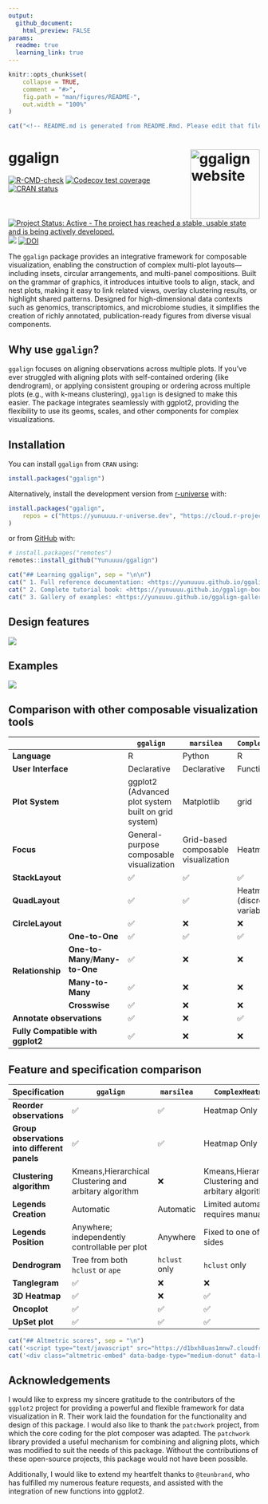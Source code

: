 ```yaml
---
output:
  github_document:
    html_preview: FALSE
params:
  readme: true
  learning_link: true
---
```


```r
knitr::opts_chunk$set(
    collapse = TRUE,
    comment = "#>",
    fig.path = "man/figures/README-",
    out.width = "100%"
)
```

```r
cat("<!-- README.md is generated from README.Rmd. Please edit that file -->", sep = "\n")
```

# ggalign <a href="https://yunuuuu.github.io/ggalign/"><img src="man/figures/logo.png" align="right" height="139" alt="ggalign website" /></a>
<!-- badges: start -->
[![R-CMD-check](https://github.com/Yunuuuu/ggalign/actions/workflows/R-CMD-check.yaml/badge.svg)](https://github.com/Yunuuuu/ggalign/actions/workflows/R-CMD-check.yaml)
[![Codecov test coverage](https://codecov.io/gh/Yunuuuu/ggalign/branch/main/graph/badge.svg)](https://app.codecov.io/gh/Yunuuuu/ggalign?branch=main)
[![CRAN status](https://www.r-pkg.org/badges/version/ggalign)](https://CRAN.R-project.org/package=ggalign)
[![Project Status: Active - The project has reached a stable, usable state and is being actively developed.](https://www.repostatus.org/badges/latest/active.svg)](https://www.repostatus.org/#active)
[![](https://cranlogs.r-pkg.org/badges/ggalign)](https://cran.r-project.org/package=ggalign)
[![DOI](https://zenodo.org/badge/828195668.svg)](https://doi.org/10.5281/zenodo.14825328)
<!-- badges: end -->

The `ggalign` package provides an integrative framework for composable
visualization, enabling the construction of complex multi-plot layouts—including
insets, circular arrangements, and multi-panel compositions. Built on the
grammar of graphics, it introduces intuitive tools to align, stack, and nest
plots, making it easy to link related views, overlay clustering results, or
highlight shared patterns. Designed for high-dimensional data contexts such as
genomics, transcriptomics, and microbiome studies, it simplifies the creation of
richly annotated, publication-ready figures from diverse visual components.

## Why use `ggalign`?
`ggalign` focuses on aligning observations across multiple plots. If you've ever
struggled with aligning plots with self-contained ordering (like dendrogram), or
applying consistent grouping or ordering across multiple plots (e.g., with
k-means clustering), `ggalign` is designed to make this easier. The package
integrates seamlessly with ggplot2, providing the flexibility to use its geoms,
scales, and other components for complex visualizations.

## Installation

You can install `ggalign` from `CRAN` using:
```r
install.packages("ggalign")
```

Alternatively, install the development version from
[r-universe](https://yunuuuu.r-universe.dev/ggalign) with:

```r
install.packages("ggalign",
    repos = c("https://yunuuuu.r-universe.dev", "https://cloud.r-project.org")
)
```

or from [GitHub](https://github.com/Yunuuuu/ggalign) with:
```r
# install.packages("remotes")
remotes::install_github("Yunuuuu/ggalign")
```

```r
cat("## Learning ggalign", sep = "\n\n")
cat(" 1. Full reference documentation: <https://yunuuuu.github.io/ggalign/>", sep = "\n\n")
cat(" 2. Complete tutorial book: <https://yunuuuu.github.io/ggalign-book/>", sep = "\n")
cat(" 3. Gallery of examples: <https://yunuuuu.github.io/ggalign-gallery/>", sep = "\n\n")
```

## Design features
![](man/figures/design.png)

## Examples
![](man/figures/gallery.png)

## Comparison with other composable visualization tools
```{=html}
<table class="table"><thead>
    <tr>
        <th colspan="2"></th>
        <th> <code>ggalign</code> </th>
        <th> <code>marsilea</code> </th>
        <th> <code>ComplexHeatmap</code> </th>
    </tr></thead>
<tbody>
    <tr>
        <td colspan="2"> <strong>Language</strong> </td>
        <td>R</td>
        <td>Python</td>
        <td>R</td>
    </tr>
    <tr>
        <td colspan="2"> <strong>User Interface</strong> </td>
        <td>Declarative</td>
        <td>Declarative</td>
        <td>Functional</td>
    </tr>
    <tr>
        <td colspan="2"> <strong>Plot System</strong> </td>
        <td>ggplot2 (Advanced plot system built on grid system)</td>
        <td>Matplotlib</td>
        <td>grid</td>
    </tr>
    <tr>
        <td colspan="2"> <strong>Focus</strong> </td>
        <td>General-purpose composable visualization</td>
        <td>Grid-based composable visualization</td>
        <td>Heatmap</td>
    </tr>
    <tr>
        <td colspan="2"> <strong>StackLayout</strong> </td>
        <td>✅</td>
        <td>✅</td>
        <td>✅</td>
    </tr>
    <tr>
        <td colspan="2"> <strong>QuadLayout</strong> </td>
        <td>✅</td>
        <td>✅</td>
        <td>Heatmap Only (discrete variables)</td>
    </tr>
    <tr>
        <td colspan="2"> <strong>CircleLayout</strong> </td>
        <td>✅</td>
        <td>❌</td>
        <td>❌</td>
    </tr>
    <tr>
        <td rowspan="4"> <strong>Relationship</strong> </td>
        <td> <strong>One-to-One</strong> </td>
        <td>✅</td>
        <td>✅</td>
        <td>✅</td>
    </tr>
    <tr>
        <td> <strong>One-to-Many</strong>/<strong>Many-to-One</strong> </td>
        <td>✅</td>
        <td>❌</td>
        <td>❌</td>
    </tr>
    <tr>
        <td> <strong>Many-to-Many</strong> </td>
        <td>✅</td>
        <td>❌</td>
        <td>❌</td>
    </tr>
    <tr>
        <td> <strong>Crosswise</strong> </td>
        <td>✅</td>
        <td>❌</td>
        <td>❌</td>
    </tr>
    <tr>
        <td colspan="2"> <strong>Annotate observations</strong> </td>
        <td>✅</td>
        <td>❌</td>
        <td>✅</td>
    </tr>
    <tr>
        <td colspan="2"> <strong>Fully Compatible with ggplot2</strong> </td>
        <td>✅</td>
        <td>❌</td>
        <td>❌</td>
    </tr>
</tbody></table>
```

## Feature and specification comparison
| Specification                                | `ggalign`                                             | `marsilea`    | `ComplexHeatmap`                                      |
| -------------------------------------------- | ----------------------------------------------------- | ------------- | ----------------------------------------------------- |
| **Reorder observations**                     | ✅                                                    | ✅            | Heatmap Only                                          |
| **Group observations into different panels** | ✅                                                    | ✅            | Heatmap Only                                          |
| **Clustering algorithm**                     | Kmeans,Hierarchical Clustering and arbitary algorithm | ❌            | Kmeans,Hierarchical Clustering and arbitary algorithm |
| **Legends Creation**                         | Automatic                                             | Automatic     | Limited automatic, requires manual add                |
| **Legends Position**                         | Anywhere; independently controllable per plot         | Anywhere      | Fixed to one of four sides                            |
| **Dendrogram**                               | Tree from both `hclust` or `ape`                      | `hclust` only | `hclust` only                                         |
| **Tanglegram**                               | ✅                                                    | ❌            | ❌                                                    |
| **3D Heatmap**                               | ✅                                                    | ❌            | ✅                                                    |
| **Oncoplot**                                 | ✅                                                    | ✅            | ✅                                                    |
| **UpSet plot**                               | ✅                                                    | ✅            | ✅                                                    |

```r
cat("## Altmetric scores", sep = "\n")
cat('<script type="text/javascript" src="https://d1bxh8uas1mnw7.cloudfront.net/assets/embed.js"></script>', sep = "\n")
cat('<div class="altmetric-embed" data-badge-type="medium-donut" data-badge-popover="right" data-altmetric-id="173956809"></div>', sep = "\n")
```

## Acknowledgements
I would like to express my sincere gratitude to the contributors of the
`ggplot2` project for providing a powerful and flexible framework for data
visualization in R. Their work laid the foundation for the functionality and
design of this package. I would also like to thank the `patchwork` project, from
which the core coding for the plot composer was adapted. The `patchwork` library
provided a useful mechanism for combining and aligning plots, which was modified
to suit the needs of this package. Without the contributions of these
open-source projects, this package would not have been possible.

Additionally, I would like to extend my heartfelt thanks to `@teunbrand`, who
has fulfilled my numerous feature requests, and assisted with the integration of
new functions into ggplot2.
